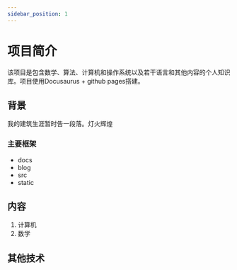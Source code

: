 ```yaml
---
sidebar_position: 1
---
```


# 项目简介

该项目是包含数学、算法、计算机和操作系统以及若干语言和其他内容的个人知识库。项目使用Docusaurus + github pages搭建。

## 背景

我的建筑生涯暂时告一段落。灯火辉煌

### 主要框架

- docs
- blog
- src
- static

## 内容

1. 计算机
2. 数学

## 其他技术
